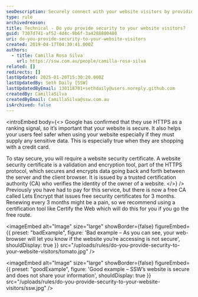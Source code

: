 ```yaml
---
seoDescription: Securely connect with your website visitors by providing HTTPS security and ensuring their sensitive information remains protected.
type: rule
archivedreason:
title: Technical - Do you provide security to your website visitors?
guid: 7307d741-af52-4d4c-9b6f-3a4288800480
uri: do-you-provide-security-to-your-website-visitors
created: 2019-04-17T04:30:41.000Z
authors:
  - title: Camilla Rosa Silva
    url: https://ssw.com.au/people/camilla-rosa-silva
related: []
redirects: []
lastUpdated: 2025-01-20T15:30:20.000Z
lastUpdatedBy: Seth Daily [SSW]
lastUpdatedByEmail: 130118701+sethdaily@users.noreply.github.com
createdBy: CamillaSilva
createdByEmail: CamillaSilva@ssw.com.au
isArchived: false
---
```


<introEmbed
  body={<>
Google has confirmed that they use HTTPS as a ranking signal, so it’s important that your website is secure. It also helps your users feel safer when using your website especially if they must supply any sensitive data. This is especially true when they are shopping with a credit card.

To stay secure, you will require a website security certificate. A website security certificate is a validation and encryption tool, part of the HTTPS protocol, which secures and encrypts data going back and forth between the server and the client browser. It is issued by a trusted certification authority (CA) who verifies the identity of the owner of a website.
  </>}
/>
Previously you have had to pay for this service, but there is now a free CA called Lets Encrypt that issues free security certificates for 3 months. Renewing every 3 months might be a pain, so we recommend using a certification tool like Certify the Web which will do this for you if you go the free route.

<imageEmbed
  alt="Image"
  size="large"
  showBorder={false}
  figureEmbed={{
    preset: "badExample",
    figure: 'Bad example – As you can see, your web-browser will let you know if the website you’re accessing is not secure',
    shouldDisplay: true
  }}
  src="/uploads/rules/do-you-provide-security-to-your-website-visitors/tomato.jpg"
/>

<imageEmbed
  alt="Image"
  size="large"
  showBorder={false}
  figureEmbed={{
    preset: "goodExample",
    figure: 'Good example – SSW’s website is secure and does not share your information',
    shouldDisplay: true
  }}
  src="/uploads/rules/do-you-provide-security-to-your-website-visitors/ssw.jpg"
/>
